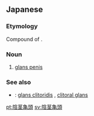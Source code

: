 ==Japanese==
{{wikipedia|lang=ja|sc=Jpan}}
{{ja-kanjitab|いん|けい|き|とう|yomi=o}}

===Etymology===
Compound of {{compound|lang=ja|sort=いんけいきとう|陰茎|tr1=inkei|t1=penis|亀頭|tr2=kitō|t2=glans}}.

===Noun===
{{ja-noun|いんけい きとう}}

# {{lb|ja|anatomy|sort=いんけいきとう}} [[glans penis]]

===See also===
* {{ja-r|陰核亀頭|いんかく きとう}}: [[glans clitoridis]] {{qualifier|medical}}, [[clitoral glans]]

[[pt:陰茎亀頭]]
[[sv:陰茎亀頭]]